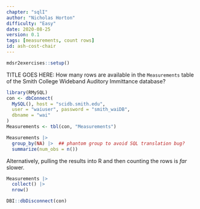 ```yaml
---
chapter: "sqlI"
author: "Nicholas Horton"
difficulty: "Easy"
date: 2020-08-25 
version: 0.1
tags: [measurements, count rows]
id: ash-cost-chair
---
```


```r
mdsr2exercises::setup()
```

TITLE GOES HERE: How many rows are available in the `Measurements` table of the Smith College Wideband Auditory Immittance database?

```r
library(RMySQL)
con <- dbConnect(
  MySQL(), host = "scidb.smith.edu",
  user = "waiuser", password = "smith_waiDB", 
  dbname = "wai"
)
Measurements <- tbl(con, "Measurements")
```

<!--begin-answer-->

```r
Measurements |>
  group_by(NA) |>  ## phantom group to avoid SQL translation bug?
  summarize(num_obs = n())
```

Alternatively, pulling the results into R and then counting the rows is *far* slower. 

```r
Measurements |>
  collect() |>
  nrow()
```

```r
DBI::dbDisconnect(con)
```


<!--end-answer-->

